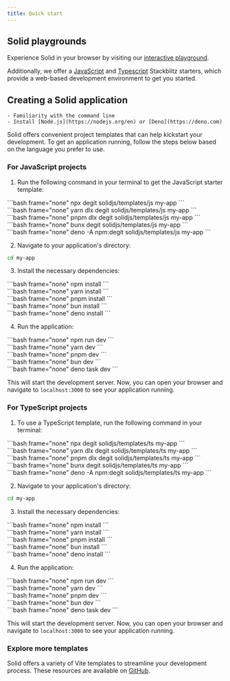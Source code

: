 ```yaml
---
title: Quick start
---
```


## Solid playgrounds

Experience Solid in your browser by visiting our [interactive playground](https://playground.solidjs.com/).

Additionally, we offer a [JavaScript](https://stackblitz.com/github/solidjs/templates/tree/master/js) and [Typescript](https://stackblitz.com/github/solidjs/templates/tree/master/ts) Stackblitz starters, which provide a web-based development environment to get you started.

## Creating a Solid application

<Callout title="Prerequisites">

    - Familiarity with the command line
    - Install [Node.js](https://nodejs.org/en) or [Deno](https://deno.com)

</Callout>

Solid offers convenient project templates that can help kickstart your development.
To get an application running, follow the steps below based on the language you prefer to use.

### For JavaScript projects

1. Run the following command in your terminal to get the JavaScript starter template:

<TabsCodeBlocks>
<div id="npm">
```bash frame="none"
npx degit solidjs/templates/js my-app
```
</div>

<div id="yarn">
	```bash frame="none" yarn dlx degit solidjs/templates/js my-app ```
</div>

<div id="pnpm">
	```bash frame="none" pnpm dlx degit solidjs/templates/js my-app ```
</div>

<div id="bun">
	```bash frame="none" bunx degit solidjs/templates/js my-app ```
</div>

<div id="deno">
```bash frame="none"
deno -A npm:degit solidjs/templates/js my-app
```
</div>
</TabsCodeBlocks>

2. Navigate to your application's directory:

```bash frame="none"
cd my-app
```

3. Install the necessary dependencies:

<TabsCodeBlocks>
<div id="npm">
```bash frame="none"
npm install
```
</div>

<div id="yarn">```bash frame="none" yarn install ```</div>

<div id="pnpm">```bash frame="none" pnpm install ```</div>

<div id="bun">```bash frame="none" bun install ```</div>

<div id="deno">
```bash frame="none"
deno install
```
</div>
</TabsCodeBlocks>

4. Run the application:

<TabsCodeBlocks>
<div id="npm">
```bash frame="none"
npm run dev
```
</div>

<div id="yarn">```bash frame="none" yarn dev ```</div>

<div id="pnpm">```bash frame="none" pnpm dev ```</div>

<div id="bun">
```bash frame="none"
bun dev
```
</div>
<div id="deno">
```bash frame="none"
deno task dev
```
</div>
</TabsCodeBlocks>

This will start the development server.
Now, you can open your browser and navigate to `localhost:3000` to see your application running.

### For TypeScript projects

1. To use a TypeScript template, run the following command in your terminal:

<TabsCodeBlocks>
<div id="npm">
```bash frame="none"
npx degit solidjs/templates/ts my-app
```
</div>

<div id="yarn">
	```bash frame="none" yarn dlx degit solidjs/templates/ts my-app ```
</div>

<div id="pnpm">
	```bash frame="none" pnpm dlx degit solidjs/templates/ts my-app ```
</div>

<div id="bun">
```bash frame="none"
bunx degit solidjs/templates/ts my-app
```
</div>
<div id="deno">
```bash frame="none"
deno -A npm:degit solidjs/templates/ts my-app
```
</div>
</TabsCodeBlocks>

2. Navigate to your application's directory:

```bash frame="none"
cd my-app
```

3. Install the necessary dependencies:

<TabsCodeBlocks>
<div id="npm">
```bash frame="none"
npm install
```
</div>

<div id="yarn">```bash frame="none" yarn install ```</div>

<div id="pnpm">```bash frame="none" pnpm install ```</div>

<div id="bun">
```bash frame="none"
bun install
```
</div>
<div id="deno">
```bash frame="none"
deno install
```
</div>
</TabsCodeBlocks>

4. Run the application:

<TabsCodeBlocks>
<div id="npm">
```bash frame="none"
npm run dev
```
</div>

<div id="yarn">```bash frame="none" yarn dev ```</div>

<div id="pnpm">```bash frame="none" pnpm dev ```</div>

<div id="bun">
```bash frame="none"
bun dev
```
</div>
<div id="deno">
```bash frame="none"
deno task dev
```
</div>
</TabsCodeBlocks>

This will start the development server.
Now, you can open your browser and navigate to `localhost:3000` to see your application running.

### Explore more templates

Solid offers a variety of Vite templates to streamline your development process.
These resources are available on [GitHub](https://github.com/solidjs/templates).
